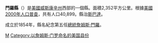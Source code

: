 {{Otheruses|門羅縣|subject=美國威斯康辛州的一個縣|other=同名的縣}}
{{Infobox U.S. County
| county          = 門羅縣
| state           = 威斯康星州
| en county          = Monroe County
| en state           = Wisconsin
| seal            = 
| founded year    = 
| founded date    = 
| seat wl         = Sparta
| largest city wl = Sparta
| area_total_sq_mi         = 908
| area_total_km2         = 2352
| area_land_sq_mi    = 901
| area_land_km2    = 2333
| area_water_sq_mi   = 8
| area_water_km2   = 19
| area percentage = 0.83%
| census yr       = 2000
| pop             = 40899
| density_sq_mi      = 45
| density_km2      = 18
| time zone       = 北美中部时区
| UTC offset      = -6
| DST offset      = -5
| footnotes       = 
| web             = www.co.monroe.wi.us
| named for       = 
}}
'''門羅縣'''（{{lang-en|Monroe County}}）是[[美國|美國]][[威斯康辛州|威斯康辛州]]西部的一個縣。面積2,352平方公里。根據[[美國2000年人口普查|美國2000年人口普查]]，共有人口40,899。縣治[[斯巴達_(威斯康辛州)|斯巴達]]。

成立於1854年，縣名紀念第五任[[美國總統|總統]][[詹姆斯·門羅|詹姆斯·門羅]]。
{{Authority control}}
{{Wisconsin-stub}}

[[Category:威斯康辛州行政区划|M]]
[[Category:以詹姆斯·门罗命名的美国县份|Category:以詹姆斯·门罗命名的美国县份]]